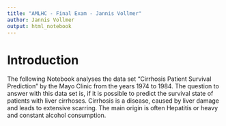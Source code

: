 ```yaml
---
title: "AMLHC - Final Exam - Jannis Vollmer"
author: Jannis Vollmer
output: html_notebook
---
```


# Introduction
The following Notebook analyses the data set "Cirrhosis Patient Survival Prediction" by the Mayo Clinic from the years 1974 to 1984. The question to answer with this data set is, if it is possible to predict the survival state of patients with liver cirrhoses. Cirrhosis is a disease, caused by liver damage and leads to extensive scarring. The main origin is often Hepatitis or heavy and constant alcohol consumption.